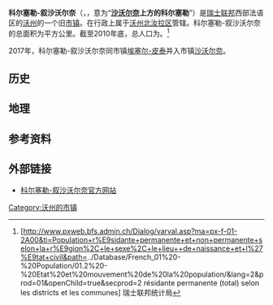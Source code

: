 {{地图误译/法语U2|issue=科尔塞勒附近夏沃尔奈}}
{{noteTA|G1=瑞士地名}}
{{瑞士市镇信息框
 | 市镇名称= 科尔塞勒-叙沙沃尔奈
 | 原文名称             = {{lang|fr|Corcelles-sur-Chavornay}}
 | 图片                = 
 | 纹章 = Corcelles-sur-Chavornay-coat of arms.svg
 | 语言                   = [[法语|法语]]
 | 所属州               = 沃州
 | iso-code-region = 
 | 所属区               = [[沃州北汝拉区|沃州北汝拉区]]
 | lat_d=46|lat_m=42|lat_NS=N|long_d=6|long_m=36|long_EW=E
 | 邮政编码        = 1374
 | 市镇代码        = 5751
 | 面积                 = {{smn|5.48|5|100}}
 | 平均海拔        =  560
 | 人口               = {{smn|320|6}}
 | 主页  = www.corcelles-sur-chavornay.ch
 | 市镇长           = Corinne Verly
 | 相邻市镇             = 
 | 友好城市             = 
|地图文件             = Karte Gemeinde Corcelles-sur-Chavornay 2012.png
|}}
'''科尔塞勒-叙沙沃尔奈'''（{{lang-fr|Corcelles-sur-Chavornay}}，{{IPA-fr|kɔʁsɛl syʁ ʃavɔʁnɛ}}，意为“'''[[沙沃尔奈|沙沃尔奈]]上方的科尔塞勒'''”）是[[瑞士联邦|瑞士联邦]]西部法语区的[[沃州|沃州]]的一个旧[[市镇_(瑞士)|市镇]]。在行政上属于[[沃州北汝拉区|沃州北汝拉区]]管辖。科尔塞勒-叙沙沃尔奈的总面积为{{smn|5.48|5|100}}平方公里。截至2010年底，总人口为{{smn|320|6}}。<ref>{{fr}}[http://www.pxweb.bfs.admin.ch/Dialog/varval.asp?ma=px-f-01-2A00&ti=Population+r%E9sidante+permanente+et+non+permanente+selon+la+r%E9gion%2C+le+sexe%2C+le+lieu++de+naissance+et+l%27%E9tat+civil&path=../Database/French_01%20-%20Population/01.2%20-%20Etat%20et%20mouvement%20de%20la%20population/&lang=2&prod=01&openChild=true&secprod=2 résidante permanente (total) selon les districts et les communes] {{Wayback|url=http://www.pxweb.bfs.admin.ch/Dialog/varval.asp?ma=px-f-01-2A00&ti=Population+r%E9sidante+permanente+et+non+permanente+selon+la+r%E9gion%2C+le+sexe%2C+le+lieu++de+naissance+et+l%27%E9tat+civil&path=..%2FDatabase%2FFrench_01%20-%20Population%2F01.2%20-%20Etat%20et%20mouvement%20de%20la%20population%2F&lang=2&prod=01&openChild=true&secprod=2 |date=20150102165023 }} 瑞士联邦统计局</ref>

2017年，科尔塞勒-叙沙沃尔奈同市镇[[埃塞尔-皮泰|埃塞尔-皮泰]]并入市镇[[沙沃尔奈|沙沃尔奈]]。

==历史==

==地理==

==参考资料==
{{reflist}}

==外部链接==
*{{fr}}[https://web.archive.org/web/20161004032602/http://corcelles-sur-chavornay.ch/ 科尔塞勒-叙沙沃尔奈官方网站]

{{DEFAULTSORT:Corcelles-sur-Chavornay}}
{{沃州北汝拉区行政区划}}
[[Category:沃州的市镇|Category:沃州的市镇]]